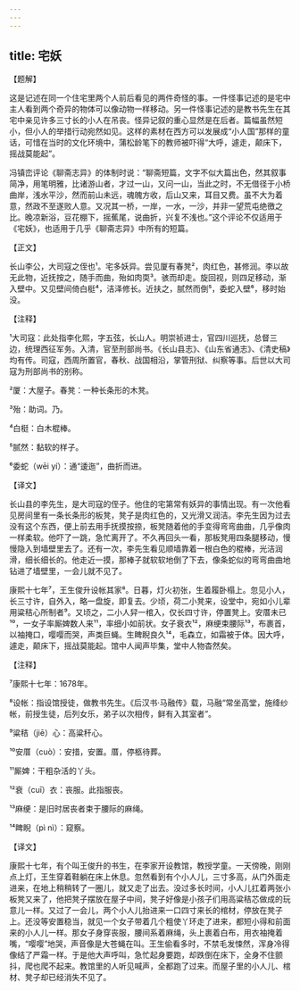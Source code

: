 ```yaml
---
---
---
```

title: 宅妖
---




【题解】


这是记述在同一个住宅里两个人前后看见的两件奇怪的事。一件怪事记述的是宅中主人看到两个奇异的物体可以像动物一样移动。另一件怪事记述的是教书先生在其宅中亲见许多三寸长的小人在吊丧。怪异记叙的重心显然是在后者。篇幅虽然短小，但小人的举措行动宛然如见。这样的素材在西方可以发展成“小人国”那样的童话，可惜在当时的文化环境中，蒲松龄笔下的教师被吓得“大呼，遽走，颠床下，摇战莫能起”。

冯镇峦评论《聊斋志异》的体制时说：“聊斋短篇，文字不似大篇出色，然其叙事简净，用笔明雅，比诸游山者，才过一山，又问一山，当此之时，不无借径于小桥曲岸，浅水平沙，然而前山未远，魂魄方收，后山又来，耳目又费。虽不大为着意，然政不至遂败人意。又况其一桥，一岸，一水，一沙，并非一望荒屯绝徼之比。晚凉新浴，豆花棚下，摇蕉尾，说曲折，兴复不浅也。”这个评论不仅适用于《宅妖》，也适用于几乎《聊斋志异》中所有的短篇。

【正文】

长山李公，大司寇之侄也¹。宅多妖异。尝见厦有春凳²，肉红色，甚修润。李以故无此物，近抚按之，随手而曲，殆如肉耎³。骇而却走。旋回视，则四足移动，渐入壁中。又见壁间倚白梃⁴，洁泽修长。近扶之，腻然而倒⁵，委蛇入壁⁶，移时始没。





【注释】


¹大司寇：此处指李化熙，字五弦，长山人。明崇祯进士，官四川巡抚，总督三边，统理西征军务。入清，官至刑部尚书。《长山县志》、《山东省通志》、《清史稿》均有传。司寇，西周所置官，春秋、战国相沿，掌管刑狱、纠察等事。后世以大司寇为刑部尚书的别称。

²厦：大屋子。春凳：一种长条形的木凳。

³殆：助词。乃。

⁴白梃：白木棍棒。

⁵腻然：黏软的样子。

⁶委蛇（wēi yí）：通“逶迤”，曲折而进。





【译文】


长山县的李先生，是大司寇的侄子。他住的宅第常有妖异的事情出现。有一次他看见房间里有一条长条形的板凳，凳子是肉红色的，又光滑又润洁。李先生因为过去没有这个东西，便上前去用手抚摸按捺，板凳随着他的手变得弯弯曲曲，几乎像肉一样柔软。他吓了一跳，急忙离开了。不久再回头一看，那板凳用四条腿移动，慢慢隐入到墙壁里去了。还有一次，李先生看见顺墙靠着一根白色的棍棒，光洁润滑，细长细长的。他走近一摸，那棒子就软软地倒了下去，像条蛇似的弯弯曲曲地钻进了墙壁里，一会儿就不见了。

康熙十七年⁷，王生俊升设帐其家⁸。日暮，灯火初张，生着履卧榻上。忽见小人，长三寸许，自外入，略一盘旋，即复去。少顷，荷二小凳来，设堂中，宛如小儿辈用粱秸心所制者⁹。又顷之，二小人舁一棺入，仅长四寸许，停置凳上。安厝未已¹⁰，一女子率厮婢数人来¹¹，率细小如前状。女子衰衣¹²，麻绠束腰际¹³，布裹首，以袖掩口，嘤嘤而哭，声类巨蝇。生睥睨良久¹⁴，毛森立，如霜被于体。因大呼，遽走，颠床下，摇战莫能起。馆中人闻声毕集，堂中人物杳然矣。





【注释】


⁷康熙十七年：1678年。

⁸设帐：指设馆授徒，做教书先生。《后汉书·马融传》载，马融“常坐高堂，施绛纱帐，前授生徒，后列女乐，弟子以次相传，鲜有入其室者”。

⁹粱秸（jiē）心：高粱秆心。

¹⁰安厝（cuò）：安措，安置。厝，停柩待葬。

¹¹厮婢：干粗杂活的丫头。

¹²衰（cuī）衣：丧服。此指服丧。

¹³麻绠：是旧时居丧者束于腰际的麻绳。

¹⁴睥睨（pì nì）：窥察。





【译文】


康熙十七年，有个叫王俊升的书生，在李家开设教馆，教授学童。一天傍晚，刚刚点上灯，王生穿着鞋躺在床上休息。忽然看到有个小人儿，三寸多高，从门外面走进来，在地上稍稍转了一圈儿，就又走了出去。没过多长时间，小人儿扛着两张小板凳又来了，他把凳子摆放在屋子中间，凳子好像是小孩子们用高粱秸芯做成的玩意儿一样。又过了一会儿，两个小人儿抬进来一口四寸来长的棺材，停放在凳子上。还没等安置稳当，就见一个女子带着几个粗使丫环走了进来，都短小得和前面来的小人儿一样。那女子身穿丧服，腰间系着麻绳，头上裹着白布，用衣袖掩着嘴，“嘤嘤”地哭，声音像是大苍蝇在叫。王生偷看多时，不禁毛发悚然，浑身冷得像结了严霜一样。于是他大声呼叫，急忙起身要跑，却跌倒在床下，全身不住颤抖，爬也爬不起来。教馆里的人听见喊声，全都跑了过来。而屋子里的小人儿、棺材、凳子却已经消失不见了。
